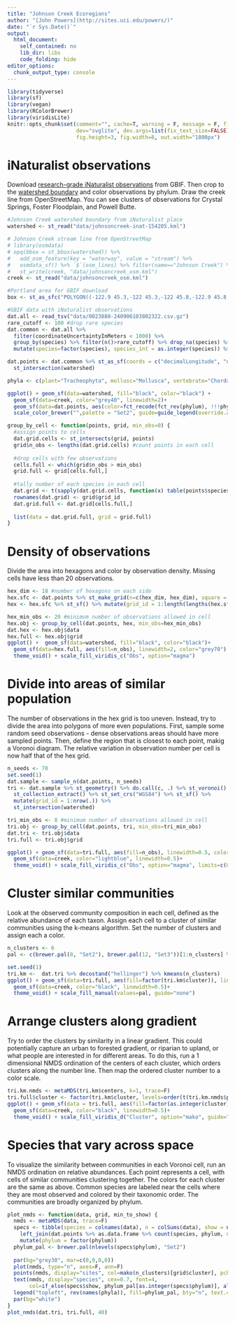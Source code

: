 ```yaml
---
title: "Johnson Creek Ecoregions"
author: "[John Powers](http://sites.uci.edu/powers/)"
date: "`r Sys.Date()`"
output:
  html_document:
    self_contained: no
    lib_dir: libs
    code_folding: hide
editor_options: 
  chunk_output_type: console
---
```


<style type="text/css">
.main-container {
  max-width: 1800px;
  margin-left: auto;
  margin-right: auto;
}
</style>

```r
library(tidyverse)
library(sf)
library(vegan)
library(RColorBrewer)
library(viridisLite)
knitr::opts_chunk$set(comment="", cache=T, warning = F, message = F, fig.path = "images-jc/",
                      dev="svglite", dev.args=list(fix_text_size=FALSE),
                      fig.height=3, fig.width=8, out.width="1800px")
```

# iNaturalist observations

Download [research-grade iNaturalist observations](https://doi.org/10.15468/dl.ph88g7) from GBIF. Then crop to the [watershed boundary](https://www.inaturalist.org/places/geometry/154205.kml) and color observations by phylum. Draw the creek line from OpenStreetMap. You can see clusters of observations for Crystal Springs, Foster Floodplain, and Powell Butte.

```r
#Johnson Creek watershed boundary from iNaturalist place
watershed <- st_read("data/johnsoncreek-inat-154205.kml")

# Johnson Creek stream line from OpenStreetMap
# library(osmdata)
# opq(bbox = st_bbox(watershed)) %>%
#   add_osm_feature(key = "waterway", value = "stream") %>%
#   osmdata_sf() %>% `$`(osm_lines) %>% filter(name=="Johnson Creek") %>% 
#   st_write(creek, "data/johnsoncreek_osm.kml")
creek <- st_read("data/johnsoncreek_osm.kml")

#Portland area for GBIF download
box <- st_as_sfc("POLYGON((-122.9 45.3,-122 45.3,-122 45.8,-122.9 45.8,-122.9 45.3))") %>% st_set_crs("WGS84")

#GBIF data with iNaturalist observations
dat.all <- read_tsv("data/0023880-240906103802322.csv.gz")
rare_cutoff <- 100 #drop rare species
dat.common <- dat.all %>% 
  filter(coordinateUncertaintyInMeters < 1000) %>% 
  group_by(species) %>% filter(n()>rare_cutoff) %>% drop_na(species) %>% 
  mutate(species=factor(species), species_int = as.integer(species)) %>% as.data.frame()

dat.points <- dat.common %>% st_as_sf(coords = c("decimalLongitude", "decimalLatitude"), crs = "WGS84") %>% 
  st_intersection(watershed)

phyla <- c(plant="Tracheophyta", mollusc="Mollusca", vertebrate="Chordata", basidiomycete="Basidiomycota", ascomycete="Ascomycota", arthropod="Arthropoda")
```

```r
ggplot() + geom_sf(data=watershed, fill="black", color="black") + 
  geom_sf(data=creek, color="grey40", linewidth=2)+
  geom_sf(data=dat.points, aes(color=fct_recode(fct_rev(phylum), !!!phyla)), size=0.3) + theme_void() + 
  scale_color_brewer("",palette = "Set2", guide=guide_legend(override.aes = list(size=4)))
```

```r
group_by_cell <- function(points, grid, min_obs=0) {
  #assign points to cells
  dat.grid.cells <- st_intersects(grid, points) 
  grid$n_obs <- lengths(dat.grid.cells) #count points in each cell
  
  #drop cells with few observations
  cells.full <- which(grid$n_obs > min_obs)
  grid.full <- grid[cells.full,]
  
  #tally number of each species in each cell
  dat.grid <- t(sapply(dat.grid.cells, function(x) table(points$species[x])))
  rownames(dat.grid) <- grid$grid_id
  dat.grid.full <- dat.grid[cells.full,]
  
  list(data = dat.grid.full, grid = grid.full)
}
```

# Density of observations

Divide the area into hexagons and color by observation density. Missing cells have less than 20 observations.

```r
hex_dim <- 18 #number of hexagons on each side
hex.sfc <- dat.points %>% st_make_grid(n=c(hex_dim, hex_dim), square = F)
hex <- hex.sfc %>% st_sf() %>% mutate(grid_id = 1:length(lengths(hex.sfc)))

hex_min_obs <- 20 #minimum number of observations allowed in cell
hex.obj <- group_by_cell(dat.points, hex, min_obs=hex_min_obs)
dat.hex <- hex.obj$data
hex.full <- hex.obj$grid
ggplot() +  geom_sf(data=watershed, fill="black", color="black")+
  geom_sf(data=hex.full, aes(fill=n_obs), linewidth=2, color="grey70") + 
  theme_void() + scale_fill_viridis_c("Obs", option="magma") 
```

# Divide into areas of similar population

The number of observations in the hex grid is too uneven. Instead, try to divide the area into polygons of more even populations. First, sample some random seed observations - dense observations areas should have more sampled points. Then, define the region that is closest to each point, makig a Voronoi diagram. The relative variation in observation number per cell is now half that of the hex grid.

```r
n_seeds <- 70
set.seed(1)
dat.sample <- sample_n(dat.points, n_seeds)
tri <- dat.sample %>% st_geometry() %>% do.call(c, .) %>% st_voronoi() %>% 
  st_collection_extract() %>% st_set_crs("WGS84") %>% st_sf() %>%
  mutate(grid_id = 1:nrow(.)) %>%
  st_intersection(watershed)

tri_min_obs <- 8 #minimum number of observations allowed in cell
tri.obj <- group_by_cell(dat.points, tri, min_obs=tri_min_obs)
dat.tri <- tri.obj$data
tri.full <- tri.obj$grid

ggplot() + geom_sf(data=tri.full, aes(fill=n_obs), linewidth=0.5, color="grey70") + 
  geom_sf(data=creek, color="lightblue", linewidth=0.5)+
  theme_void() + scale_fill_viridis_c("Obs", option="magma", limits=c(0,NA))
```

# Cluster similar communities

Look at the observed community composition in each cell, defined as the relative abundance of each taxon. Assign each cell to a cluster of similar communities using the k-means algorithm. Set the number of clusters and assign each a color.

```r
n_clusters <- 6
pal <- c(brewer.pal(8, "Set2"), brewer.pal(12, "Set3"))[1:n_clusters] %>% set_names(1:n_clusters)

set.seed(1)
tri.km <-  dat.tri %>% decostand("hellinger") %>% kmeans(n_clusters)
ggplot() + geom_sf(data=tri.full, aes(fill=factor(tri.km$cluster)), linewidth=0.5, color="grey40") + 
  geom_sf(data=creek, color="black", linewidth=0.5)+
  theme_void() + scale_fill_manual(values=pal, guide="none")
```

# Arrange clusters along gradient

Try to order the clusters by similarity in a linear gradient. This could potentially capture an urban to forested gradient, or riparian to upland, or what people are interested in for different areas. To do this, run a 1 dimensional NMDS ordination of the centers of each cluster, which orders clusters along the number line. Then map the ordered cluster number to a color scale.

```r
tri.km.nmds <- metaMDS(tri.km$centers, k=1, trace=F)
tri.full$cluster <- factor(tri.km$cluster, levels=order(t(tri.km.nmds$points)))
ggplot() + geom_sf(data = tri.full, aes(fill=factor(as.integer(cluster))), linewidth=0.5, color="grey80") + 
  geom_sf(data=creek, color="black", linewidth=0.5)+
  theme_void() + scale_fill_viridis_d("Cluster", option="mako", guide="none")
```

# Species that vary across space

To visualize the similarity between communities in each Voronoi cell, run an NMDS ordination on relative abundances. Each point represents a cell, with cells of similar communities clustering together. The colors for each cluster are the same as above. Common species are labeled near the cells where they are most observed and colored by their taxonomic order. The communities are broadly organized by phylum.

```r
plot_nmds <- function(data, grid, min_to_show) {
  nmds <- metaMDS(data, trace=F)
  specs <- tibble(species = colnames(data), n = colSums(data), show = n>min_to_show) %>%  
    left_join(dat.points %>% as.data.frame %>% count(species, phylum, name="n_total")) %>% 
    mutate(phylum = factor(phylum))
  phylum_pal <- brewer.pal(nlevels(specs$phylum), "Set2")
  
  par(bg="grey30", mar=c(0,0,0,0))
  plot(nmds, type="n", axes=F, ann=F)
  points(nmds, display="sites", col=mako(n_clusters)[grid$cluster], pch=19)
  text(nmds, display="species", cex=0.7, font=4,
       col=if_else(specs$show, phylum_pal[as.integer(specs$phylum)], alpha("black",0)))
  legend("topleft", rev(names(phyla)), fill=phylum_pal, bty="n", text.col="white")
  par(bg="white")
}
plot_nmds(dat.tri, tri.full, 40)
```


